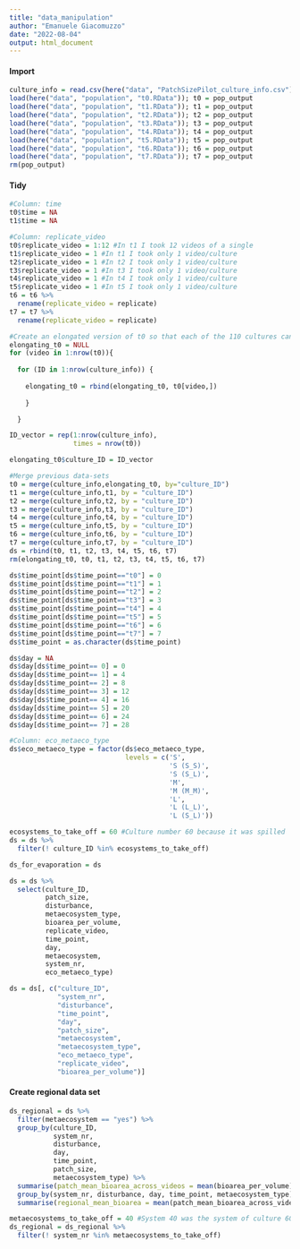 ```yaml
---
title: "data_manipulation"
author: "Emanuele Giacomuzzo"
date: "2022-08-04"
output: html_document
---
```


#### Import

```r
culture_info = read.csv(here("data", "PatchSizePilot_culture_info.csv"), header = TRUE)
load(here("data", "population", "t0.RData")); t0 = pop_output
load(here("data", "population", "t1.RData")); t1 = pop_output
load(here("data", "population", "t2.RData")); t2 = pop_output
load(here("data", "population", "t3.RData")); t3 = pop_output
load(here("data", "population", "t4.RData")); t4 = pop_output
load(here("data", "population", "t5.RData")); t5 = pop_output
load(here("data", "population", "t6.RData")); t6 = pop_output
load(here("data", "population", "t7.RData")); t7 = pop_output
rm(pop_output)
```

#### Tidy

```r
#Column: time
t0$time = NA
t1$time = NA

#Column: replicate_video
t0$replicate_video = 1:12 #In t1 I took 12 videos of a single 
t1$replicate_video = 1 #In t1 I took only 1 video/culture
t2$replicate_video = 1 #In t2 I took only 1 video/culture
t3$replicate_video = 1 #In t3 I took only 1 video/culture
t4$replicate_video = 1 #In t4 I took only 1 video/culture
t5$replicate_video = 1 #In t5 I took only 1 video/culture
t6 = t6 %>%
  rename(replicate_video = replicate)
t7 = t7 %>%
  rename(replicate_video = replicate)

#Create an elongated version of t0 so that each of the 110 cultures can have 12 video replicates at t0.
elongating_t0 = NULL
for (video in 1:nrow(t0)){
  
  for (ID in 1:nrow(culture_info)) {
    
    elongating_t0 = rbind(elongating_t0, t0[video,])
    
    }

  }

ID_vector = rep(1:nrow(culture_info), 
                times = nrow(t0))

elongating_t0$culture_ID = ID_vector

#Merge previous data-sets
t0 = merge(culture_info,elongating_t0, by="culture_ID")
t1 = merge(culture_info,t1, by = "culture_ID")
t2 = merge(culture_info,t2, by = "culture_ID")
t3 = merge(culture_info,t3, by = "culture_ID")
t4 = merge(culture_info,t4, by = "culture_ID")
t5 = merge(culture_info,t5, by = "culture_ID")
t6 = merge(culture_info,t6, by = "culture_ID")
t7 = merge(culture_info,t7, by = "culture_ID")
ds = rbind(t0, t1, t2, t3, t4, t5, t6, t7)
rm(elongating_t0, t0, t1, t2, t3, t4, t5, t6, t7)

ds$time_point[ds$time_point=="t0"] = 0
ds$time_point[ds$time_point=="t1"] = 1
ds$time_point[ds$time_point=="t2"] = 2
ds$time_point[ds$time_point=="t3"] = 3
ds$time_point[ds$time_point=="t4"] = 4
ds$time_point[ds$time_point=="t5"] = 5
ds$time_point[ds$time_point=="t6"] = 6
ds$time_point[ds$time_point=="t7"] = 7
ds$time_point = as.character(ds$time_point)

ds$day = NA
ds$day[ds$time_point== 0] = 0
ds$day[ds$time_point== 1] = 4
ds$day[ds$time_point== 2] = 8
ds$day[ds$time_point== 3] = 12
ds$day[ds$time_point== 4] = 16
ds$day[ds$time_point== 5] = 20
ds$day[ds$time_point== 6] = 24
ds$day[ds$time_point== 7] = 28

#Column: eco_metaeco_type
ds$eco_metaeco_type = factor(ds$eco_metaeco_type, 
                             levels = c('S', 
                                        'S (S_S)', 
                                        'S (S_L)', 
                                        'M', 
                                        'M (M_M)', 
                                        'L', 
                                        'L (L_L)', 
                                        'L (S_L)'))

ecosystems_to_take_off = 60 #Culture number 60 because it was spilled
ds = ds %>%
  filter(! culture_ID %in% ecosystems_to_take_off)

ds_for_evaporation = ds

ds = ds %>% 
  select(culture_ID, 
         patch_size, 
         disturbance, 
         metaecosystem_type, 
         bioarea_per_volume, 
         replicate_video, 
         time_point,
         day,
         metaecosystem, 
         system_nr, 
         eco_metaeco_type)

ds = ds[, c("culture_ID", 
            "system_nr", 
            "disturbance", 
            "time_point",
            "day", 
            "patch_size", 
            "metaecosystem", 
            "metaecosystem_type", 
            "eco_metaeco_type", 
            "replicate_video",
            "bioarea_per_volume")]
```

#### Create regional data set

```r
ds_regional = ds %>%
  filter(metaecosystem == "yes") %>%
  group_by(culture_ID, 
           system_nr, 
           disturbance, 
           day, 
           time_point, 
           patch_size, 
           metaecosystem_type) %>%
  summarise(patch_mean_bioarea_across_videos = mean(bioarea_per_volume)) %>%
  group_by(system_nr, disturbance, day, time_point, metaecosystem_type) %>%
  summarise(regional_mean_bioarea = mean(patch_mean_bioarea_across_videos))

metaecosystems_to_take_off = 40 #System 40 was the system of culture 60 that I spilled
ds_regional = ds_regional %>%
  filter(! system_nr %in% metaecosystems_to_take_off)
```
